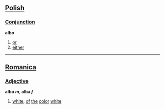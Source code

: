==[[Polish]]==
===[[Conjunction]]===
'''albo'''
#[[or]]
#[[either]]

----

==[[Romanica]]==
===[[Adjective]]===
<b>albo ''m'', alba ''f''</b>
#[[white]], [[of]] [[the]] [[color]] [[white]]